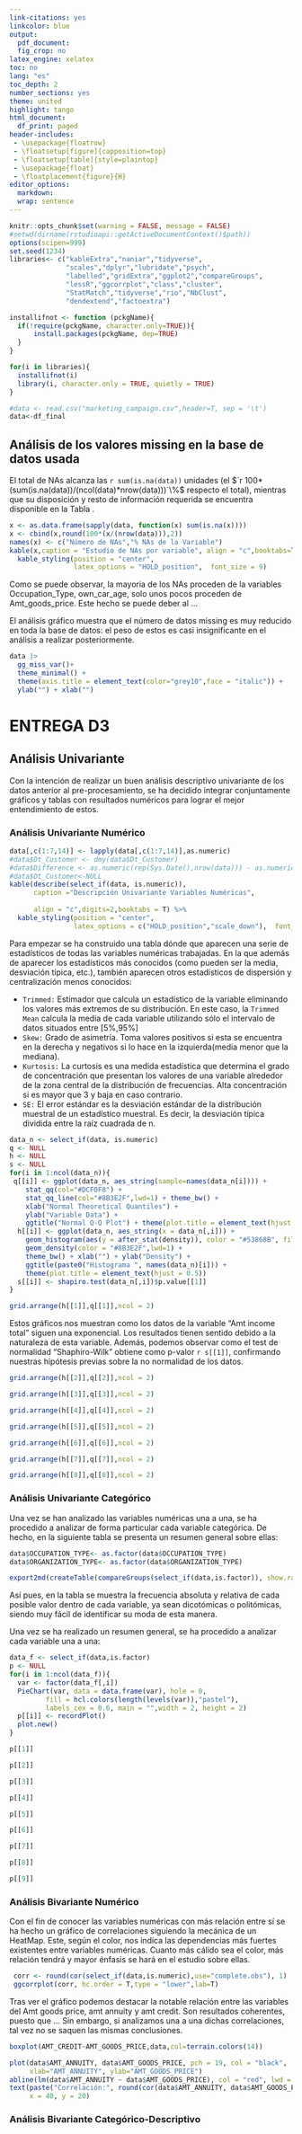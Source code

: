 ```yaml
---
link-citations: yes
linkcolor: blue
output:
  pdf_document: 
  fig_crop: no
latex_engine: xelatex
toc: no
lang: "es"
toc_depth: 2
number_sections: yes
theme: united
highlight: tango
html_document:
  df_print: paged
header-includes:
 - \usepackage{floatrow}
 - \floatsetup[figure]{capposition=top}
 - \floatsetup[table]{style=plaintop}
 - \usepackage{float}
 - \floatplacement{figure}{H}
editor_options: 
  markdown: 
  wrap: sentence
---
```

  
```r
knitr::opts_chunk$set(warning = FALSE, message = FALSE) 
#setwd(dirname(rstudioapi::getActiveDocumentContext()$path))
options(scipen=999)
set.seed(1234)
libraries<- c("kableExtra","naniar","tidyverse",
              "scales","dplyr","lubridate","psych",
              "labelled","gridExtra","ggplot2","compareGroups",
              "lessR","ggcorrplot","class","cluster",
              "StatMatch","tidyverse","rio","NbClust",
              "dendextend","factoextra")

installifnot <- function (pckgName){
  if(!require(pckgName, character.only=TRUE)){
      install.packages(pckgName, dep=TRUE)
  }
}

for(i in libraries){
  installifnot(i)
  library(i, character.only = TRUE, quietly = TRUE)
}
```

```r
#data <- read.csv("marketing_campaign.csv",header=T, sep = '\t')
data<-df_final
```

```{=latex}
\begin{titlepage}
\begin{center}
\vspace*{1cm}
\Huge
\textbf{Proyecto de Estudio: Data Mining}
\vspace{0.5cm}
\Huge
Customer Personality Analysis
\vspace{1.5cm}
\Large
\textbf{------------------------------------------------------------------------------------}
\vspace{1cm}
\Large
\textmd{Jordi Álvarez García, Iker Meneses Sales, Alejandro Arcas Alberti,\\ 
  Carlos Humet Aparici, Lucas Torres Valiente, Víctor Casals Torcal,\\ 
  Víctor González Almena, David Martínez Álamos y Manel Contreras Ferret}
\vfill
\begin{figure}[ht]
\centering
\end{figure}
\begin{figure}[!tbp]
\centering
\begin{minipage}[b]{0.4\textwidth}
\includegraphics{logoUPC}
\end{minipage}
\hfill
\begin{minipage}[b]{0.4\textwidth}
\includegraphics{Logotip_UB}
\end{minipage}
\end{figure}
Proyecto presentado para el grado en\\
Estadística
\Large
Análisis Multivariante de Datos\\
Universitat de Barcelona - Universitat Politècnica de Catalunya\\
Barcelona, España\\
Invierno 2023
\end{center}
\end{titlepage}
```

\newpage

```{=latex}
\hypersetup{linkcolor=black}
\setcounter{tocdepth}{2}
\tableofcontents
\hypersetup{linkcolor=blue}
```

\newpage

## Análisis de los valores missing en la base de datos usada

El total de NAs alcanza las `r sum(is.na(data))` unidades (el $`r 100*(sum(is.na(data))/(ncol(data)*nrow(data)))`\%$ respecto el total), mientras que su disposición y resto de información requerida se encuentra disponible en la Tabla \ref{tab:tab0}.

```r

x <- as.data.frame(sapply(data, function(x) sum(is.na(x))))
x <- cbind(x,round(100*(x/(nrow(data))),2))
names(x) <- c("Número de NAs","% NAs de la Variable")
kable(x,caption = "Estudio de NAs por variable", align = "c",booktabs=T) %>% 
  kable_styling(position = "center", 
                latex_options = "HOLD_position",  font_size = 9)
```


Como se puede observar, la mayoria de los NAs proceden de la variables Occupation_Type, own_car_age, solo unos pocos proceden de Amt_goods_price.  Este hecho se puede deber al ...

El análisis gráfico muestra que el número de datos missing es muy reducido en toda la base de datos: el peso de estos es casi insignificante en el análisis a realizar posteriormente.

```r
data |> 
  gg_miss_var()+
  theme_minimal() +
  theme(axis.title = element_text(color="grey10",face = "italic")) + 
  ylab("") + xlab("")  
```


# ENTREGA D3

## Análisis Univariante 

Con la intención de realizar un buen análisis descriptivo univariante de los datos anterior al pre-procesamiento, se ha decidido integrar conjuntamente gráficos y tablas con resultados numéricos para lograr el mejor entendimiento de estos.

### Análisis Univariante Numérico


```r
data[,c(1:7,14)] <- lapply(data[,c(1:7,14)],as.numeric)
#data$Dt_Customer <- dmy(data$Dt_Customer)
#data$Difference <- as.numeric(rep(Sys.Date(),nrow(data))) - as.numeric(data$Dt_Customer)
#data$Dt_Customer<-NULL
kable(describe(select_if(data, is.numeric)),
      caption ="Descripción Univariante Variables Numéricas",
      
      align = "c",digits=2,booktabs = T) %>% 
  kable_styling(position = "center", 
                latex_options = c("HOLD_position","scale_down"),  font_size = 9)
```

Para empezar se ha construido una tabla dónde que aparecen una serie de estadísticos de todas las variables numéricas trabajadas. En la que además de aparecer los estadísticos más conocidos (como pueden ser la media, desviación típica, etc.), también aparecen otros estadísticos de dispersión y centralización menos conocidos:

- `Trimmed:` Estimador que calcula un estadístico de la variable eliminando los valores más extremos de su distribución. En este caso, la `Trimmed Mean` calcula la media de cada variable utilizando sólo el intervalo de datos situados entre [5%,95%]           
- `Skew:` Grado de asimetría. Toma valores positivos si esta se encuentra en la derecha y negativos si lo hace en la izquierda(media menor que la mediana).
- `Kurtosis:`  La curtosis es una medida estadística que determina el grado de concentración que presentan los valores de una variable alrededor de la zona central de la distribución de frecuencias.  Alta concentración si es mayor que 3 y baja en caso contrario.
- `SE:` El error estándar es la desviación estándar de la distribución muestral de un estadístico muestral. Es decir, la desviación típica dividida entre la raíz cuadrada de n.

```r
data_n <- select_if(data, is.numeric)
q <- NULL
h <- NULL
s <- NULL
for(i in 1:ncol(data_n)){
 q[[i]] <- ggplot(data_n, aes_string(sample=names(data_n[i]))) + 
    stat_qq(col="#DCF0F8") + 
    stat_qq_line(col="#8B3E2F",lwd=1) + theme_bw() +
    xlab("Normal Theoretical Quantiles") + 
    ylab("Variable Data") + 
    ggtitle("Normal Q-Q Plot") + theme(plot.title = element_text(hjust = 0.5))
  h[[i]] <- ggplot(data_n, aes_string(x = data_n[,i])) + 
    geom_histogram(aes(y = after_stat(density)), color = "#53868B", fill = "#DCF0F8") +
    geom_density(color = "#8B3E2F",lwd=1) + 
    theme_bw() + xlab("") + ylab("Density") + 
    ggtitle(paste0("Histograma ", names(data_n)[i])) + 
    theme(plot.title = element_text(hjust = 0.5))
  s[[i]] <- shapiro.test(data_n[,i])$p.value[[1]]
}
```

```r
grid.arrange(h[[1]],q[[1]],ncol = 2)
```

Estos gráficos nos muestran como los datos de la variable "Amt income total" siguen una exponencial. Los resultados tienen sentido debido a la naturaleza de esta variable. Además, podemos observar como el test de normalidad "Shaphiro-Wilk" obtiene como p-valor `r s[[1]]`, confirmando nuestras hipótesis previas sobre la no normalidad de los datos.

```r
grid.arrange(h[[2]],q[[2]],ncol = 2)
```

```r
grid.arrange(h[[3]],q[[3]],ncol = 2)
```

```r
grid.arrange(h[[4]],q[[4]],ncol = 2)
```

```r
grid.arrange(h[[5]],q[[5]],ncol = 2)
```

```r
grid.arrange(h[[6]],q[[6]],ncol = 2)
```

```r
grid.arrange(h[[7]],q[[7]],ncol = 2)
```

```r
grid.arrange(h[[8]],q[[8]],ncol = 2)
```

### Análisis Univariante Categórico

Una vez se han analizado las variables numéricas una a una, se ha procedido a analizar de forma particular cada variable categórica. De hecho, en la siguiente tabla se presenta un resumen general sobre ellas:

```r
data$OCCUPATION_TYPE<- as.factor(data$OCCUPATION_TYPE)
data$ORGANIZATION_TYPE<- as.factor(data$ORGANIZATION_TYPE)

export2md(createTable(compareGroups(select_if(data,is.factor)), show.ratio=TRUE))
```


Así pues, en la tabla se muestra la frecuencia absoluta y relativa de cada posible valor dentro de cada variable, ya sean dicotómicas o politómicas, siendo muy fácil de identificar su moda de esta manera.

Una vez se ha realizado un resumen general, se ha procedido a analizar cada variable una a una:

```r
data_f <- select_if(data,is.factor)
p <- NULL
for(i in 1:ncol(data_f)){
  var <- factor(data_f[,i])
  PieChart(var, data = data.frame(var), hole = 0,
         fill = hcl.colors(length(levels(var)),"pastel"),
         labels_cex = 0.6, main = "",width = 2, height = 2)
  p[[i]] <- recordPlot()
  plot.new()
}
```

```r
p[[1]] 
```

```r
p[[2]] 
```

```r
p[[3]] 
```

```r
p[[4]] 
```

```r
p[[5]] 
```

```r
p[[6]] 
```

```r
p[[7]] 
```

```r
p[[8]] 
```

```r
p[[9]] 
```

### Análisis Bivariante Numérico

Con el fin de conocer las variables numéricas con más relación entre sí se ha hecho un gráfico de correlaciones siguiendo la mecánica de un HeatMap. Este, según el color, nos indica las dependencias más fuertes existentes entre variables numéricas. Cuanto más cálido sea el color, más relación tendrá y mayor énfasis se hará en el estudio sobre ellas.

```r
 corr <- round(cor(select_if(data,is.numeric),use="complete.obs"), 1)
 ggcorrplot(corr, hc.order = T,type = "lower",lab=T)
```

Tras ver el gráfico podemos destacar la notable relación entre las variables del Amt goods price, amt annuity y amt credit.  Son resultados coherentes, puesto que ... Sin embargo, si analizamos una a una dichas correlaciones, tal vez no se saquen las mismas conclusiones.

```r
boxplot(AMT_CREDIT~AMT_GOODS_PRICE,data,col=terrain.colors(14)) 
```

```r
plot(data$AMT_ANNUITY, data$AMT_GOODS_PRICE, pch = 19, col = "black",
     xlab="AMT_ANNUITY", ylab="AMT_GOODS_PRICE")
abline(lm(data$AMT_ANNUITY ~ data$AMT_GOODS_PRICE), col = "red", lwd = 3)
text(paste("Correlación:", round(cor(data$AMT_ANNUITY, data$AMT_GOODS_PRICE), 2)),
     x = 40, y = 20)
```
### Análisis Bivariante Categórico-Descriptivo
